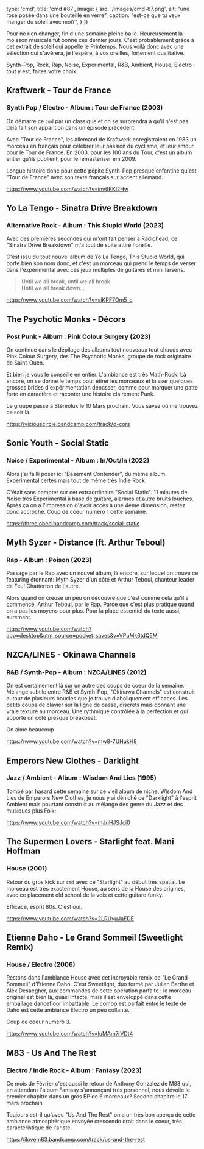 
  type: 'cmd',
  title: 'cmd #87',
  image: {
    src: '/images/cmd-87.png',
    alt: "une rose posée dans une bouteille en verre",
    caption: "est-ce que tu veux manger du soleil avec moi?",
  }
})


Pour ne rien changer, fin d'une semaine pleine balle. Heureusement la moisson musicale fut bonne ces dernier jours. C'est probablement grâce à cet extrait de soleil qui appelle le Printemps. Nous voilà donc avec une sélection qui s'avèrera, je l'espère, à vos oreilles, fortement qualitative.

Synth-Pop, Rock, Rap, Noise, Experimental, R&B, Ambient, House, Electro : tout y est, faites votre choix.



## Kraftwerk - Tour de France

### Synth Pop / Electro - Album : Tour de France (2003)

On démarre ce `cmd` par un classique et on se surprendra à qu'il n'est pas déjà fait son apparition dans un épisode précédent.

Avec "Tour de France", les allemand de Kraftwerk enregistraient en 1983 un morceau en français pour célébrer leur passion du cyclisme, et leur amour pour le Tour de France. En 2003, pour les 100 ans du Tour, c'est un album entier qu'ils publient, pour le remasteriser em 2009.

Longue histoire donc pour cette pépite Synth-Pop presque enfantine qu'est  "Tour de France" avec son texte français sur accent allemand.

https://www.youtube.com/watch?v=invtIKKl2Hw



## Yo La Tengo - Sinatra Drive Breakdown

### Alternative Rock - Album : This Stupid World (2023)

Avec des premières secondes qui m'ont fait penser à Radiohead, ce "Sinatra Drive Breakdown" m'a tout de suite attiré l'oreille.

C'est issu du tout nouvel album de Yo La Tengo, This Stupid World, qui porte bien son nom donc, et c'est un morceau qui prend le temps de verser dans l'expérimental avec ces jeux multiples de guitares et mini larsens.

> Until we all break, until we all break <br/>
> Until we all break down... <br/>

https://www.youtube.com/watch?v=siKPF7Qm5_c



## The Psychotic Monks - Décors

### Post Punk - Album : Pink Colour Surgery (2023)

On continue dans le dépilage des albums tout nouveaux tout chauds avec Pink Colour Surgery, des The Psychotic Monks, groupe de rock originaire de Saint-Ouen.

Et bien je vous le conseille en entier. L'ambiance est très Math-Rock. Là encore, on se donne le temps pour étirer les morceaux et laisser quelques grosses brides d'expérimentation dépasser, comme pour marquer une patte forte en caractère et raconter une histoire clairement Punk.

Le groupe passe à Stéréolux le 10 Mars prochain. Vous savez où me trouvez ce soir là.

https://viciouscircle.bandcamp.com/track/d-cors



## Sonic Youth - Social Static

### Noise / Experimental - Album :  In/Out/In (2022)

Alors j'ai failli poser ici "Basement Contender", du même album. Experimental certes mais tout de même très Indie Rock.

C'était sans compter sur cet extraordinaire "Social Static". 11 minutes de Noise très Experimental à base de guitare, alarmes et autre bruits louches. Après ça on a l'impression d'avoir accès à une 4ème dimension, restez donc accroché. Coup de coeur numéro 1 cette semaine.

https://threelobed.bandcamp.com/track/social-static



## Myth Syzer - Distance (ft. Arthur Teboul)

### Rap - Album : Poison (2023)

Passage par le Rap avec un nouvel album, là encore, sur lequel on trouve ce featuring étonnant: Myth Syzer d'un côté et Arthur Teboul, chanteur leader de Feu! Chatterton de l'autre.

Alors quand on creuse un peu on découvre que c'est comme cela qu'il a commencé, Arthur Teboul, par le Rap. Parce que c'est plus pratique quand on a pas les moyens pour plus. Pour la place essentiel du texte aussi, surement.

https://www.youtube.com/watch?app=desktop&utm_source=pocket_saves&v=VPuMk6tdQ5M



## NZCA/LINES - Okinawa Channels

### R&B / Synth-Pop - Album : NZCA/LINES (2012)

On est certainement là sur un autre des coups de coeur de la semaine. Mélange subtile entre R&B et Synth-Pop, "Okinawa Channels" est construit autour de plusieurs boucles que je trouve diaboliquement efficaces. Les petits coups de clavier sur la ligne de basse, discrets mais donnant une vraie texture au morceau. Une rythmique contrôlée à la perfection et qui apporte un côté presque breakbeat.

On aime beaucoup

https://www.youtube.com/watch?v=mw8-7UHukH8




## Emperors New Clothes - Darklight

### Jazz / Ambient - Album : Wisdom And Lies (1995)

Tombé par hasard cette semaine sur ce vieil album de niche, Wisdom And Lies de Emperors New Clothes, je nous y ai déniché ce "Darklight" à l'esprit Ambient mais pourtant construit au mélange des genre du Jazz et des musiques plus Folk;

https://www.youtube.com/watch?v=mJrjHJSJci0



## The Supermen Lovers - Starlight feat. Mani Hoffman

### House (2001)

Retour du gros kick sur `cmd` avec ce "Starlight" au début très spatial. Le morceau est très exactement House, au sens de la House des origines, avec ce placement old school de la voix et cette guitare funky.

Efficace, esprit 80s. C'est oui.

https://www.youtube.com/watch?v=2LRUyuJaFDE



## Etienne Daho - Le Grand Sommeil (Sweetlight Remix)

### House / Electro (2006)

Restons dans l'ambiance House avec cet incroyable remix de "Le Grand Sommeil" d'Etienne Daho. C'est Sweetlight, duo formé par Julien Barthe et Alex Desaegher, aux commandes de cette opération parfaite : le morceau original est bien là, quasi intacte, mais il est enveloppé dans cette emballage dancefloor imbattable. Le combo est parfait entre le texte de Daho est cette ambiance Electro un peu collante.

Coup de coeur numéro 3.

https://www.youtube.com/watch?v=luMAm7rVDt4



## M83 - Us And The Rest

### Electro / Indie Rock - Album : Fantasy (2023)

Ce mois de Février c'est aussi le retour de Anthony Gonzalez de M83 qui, en attendant l'album Fantasy s'annonçant très personnel, nous dévoile le premier chapitre dans un gros EP de 6 morceaux? Second chapitre le 17 mars prochain

Toujours est-il qu'avec "Us And The Rest" on a un très bon aperçu de cette ambiance atmosphérique envoyée crescendo droit dans le coeur, très caractéristique de l'ariste.

https://ilovem83.bandcamp.com/track/us-and-the-rest



